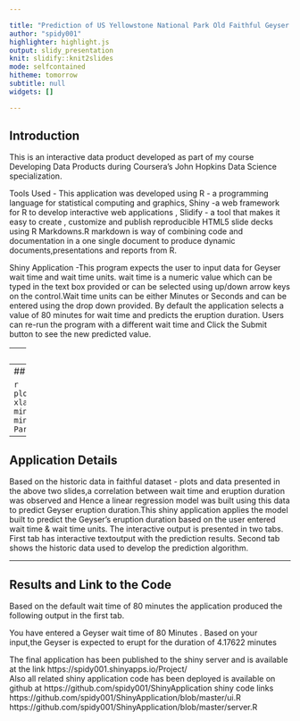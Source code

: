 ```yaml
---

title: "Prediction of US Yellowstone National Park Old Faithful Geyser's eruption duration"
author: "spidy001"
highlighter: highlight.js
output: slidy_presentation
knit: slidify::knit2slides
mode: selfcontained
hitheme: tomorrow
subtitle: null
widgets: []

---
```

## Introduction

This is an interactive data product developed as part of my course Developing 
Data Products during Coursera's John Hopkins Data Science specialization.

Tools Used - This application was developed using R - a programming 
language for statistical computing and graphics, Shiny -a web framework for R 
to develop interactive web applications , Slidify - a tool that makes it easy 
to create , customize and publish reproducible HTML5 slide decks using R 
Markdowns.R markdown is  way of combining code and documentation in a one single document to produce dynamic documents,presentations and reports from R.

Shiny Application -This program expects the user to input data for Geyser wait 
time and wait time units. wait time is a numeric value  which can be typed in the text box provided or can be selected using up/down arrow keys on the control.Wait time units can be either Minutes or Seconds and can be entered using the drop down provided. By default the application selects a value of 80 minutes for wait time and predicts the eruption duration. Users can re-run the program with a different wait time and Click the Submit button to see the new predicted value.

--- 
## Data Summary 

Data Used to develop Prediction Algorithm - For this application a dataset 
called "faithful" from R's built in package datasets was used.This dataset has 
data specific to U.S.A's Yellowstone National Park's Old faithful Geyser.
This dataset shows two variables eruptions and waiting. waiting is the wait time between Geyser's eruptions.eruptions is the eruption duration after the specified wait time. Both these variables are mentioned in minutes in the datset.Sample of this data can be found below

```r
head(faithful)
```

---
## Historic Data Plots

```r
plot(faithful$waiting,faithful$eruptions,
                     xlab = "Wait time till next eruption (in minutes)",
                     ylab = "Eruption duration(in minutes)",
                     main = "YellowStone National Park Old faithful Geyser Historic Data")
```

---
## Application Details
Based on the historic data in faithful dataset - plots and data presented in the above two slides,a correlation between wait time and eruption duration was observed and Hence a linear regression model was built using this data
to predict Geyser eruption duration.This shiny application applies the model built to predict the Geyser's eruption duration based on the user entered wait time & wait time units. The interactive output is presented in two tabs. First tab has interactive textoutput with the prediction results. Second tab shows the historic data used to develop the prediction algorithm.

---
## Results and Link to the Code
Based on the default wait time of 80 minutes the application produced the 
following output in the first tab.
 
You have entered a Geyser wait time of 80   Minutes .
Based on your input,the Geyser is expected to erupt  for the duration of 4.17622 minutes 


The final application has been published to the shiny server and is 
available at the  link  https://spidy001.shinyapps.io/Project/   
Also all related shiny application code has been deployed is available 
on github at 
https://github.com/spidy001/ShinyApplication
shiny code links
  https://github.com/spidy001/ShinyApplication/blob/master/ui.R
  https://github.com/spidy001/ShinyApplication/blob/master/server.R

